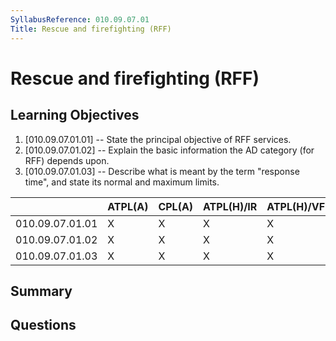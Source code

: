 ```yaml
---
SyllabusReference: 010.09.07.01
Title: Rescue and firefighting (RFF)
---
```


# Rescue and firefighting (RFF)

## Learning Objectives

1. [010.09.07.01.01] -- State the principal objective of RFF services.
2. [010.09.07.01.02] -- Explain the basic information the AD category (for RFF)
   depends upon.
3. [010.09.07.01.03] -- Describe what is meant by the term "response time", and
   state its normal and maximum limits.

|                 | ATPL(A) | CPL(A) | ATPL(H)/IR | ATPL(H)/VFR | CPL(H) | IR  | CBIR(A) |
| --------------- | ------- | ------ | ---------- | ----------- | ------ | --- | ------- |
| 010.09.07.01.01 | X       | X      | X          | X           | X      | X   |         |
| 010.09.07.01.02 | X       | X      | X          | X           | X      | X   |         |
| 010.09.07.01.03 | X       | X      | X          | X           | X      | X   |         |

## Summary

## Questions

